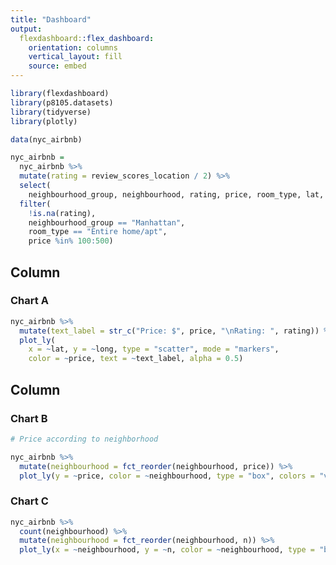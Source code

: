 ```yaml
---
title: "Dashboard"
output: 
  flexdashboard::flex_dashboard:
    orientation: columns
    vertical_layout: fill
    source: embed
---
```


```r
library(flexdashboard)
library(p8105.datasets)
library(tidyverse)
library(plotly)
```

```r
data(nyc_airbnb)

nyc_airbnb = 
  nyc_airbnb %>%
  mutate(rating = review_scores_location / 2) %>%
  select(
    neighbourhood_group, neighbourhood, rating, price, room_type, lat, long) %>%
  filter(
    !is.na(rating), 
    neighbourhood_group == "Manhattan",
    room_type == "Entire home/apt",
    price %in% 100:500)

```

Column {data-width=650}
-----------------------------------------------------------------------

### Chart A

```r
nyc_airbnb %>%
  mutate(text_label = str_c("Price: $", price, "\nRating: ", rating)) %>%  # make a text label showing price and rating
  plot_ly(
    x = ~lat, y = ~long, type = "scatter", mode = "markers",
    color = ~price, text = ~text_label, alpha = 0.5)
```

Column {data-width=350}
-----------------------------------------------------------------------

### Chart B

```r
# Price according to neighborhood

nyc_airbnb %>% 
  mutate(neighbourhood = fct_reorder(neighbourhood, price)) %>% 
  plot_ly(y = ~price, color = ~neighbourhood, type = "box", colors = "viridis")
```

### Chart C

```r
nyc_airbnb %>% 
  count(neighbourhood) %>% 
  mutate(neighbourhood = fct_reorder(neighbourhood, n)) %>% 
  plot_ly(x = ~neighbourhood, y = ~n, color = ~neighbourhood, type = "bar", colors = "viridis")

```

